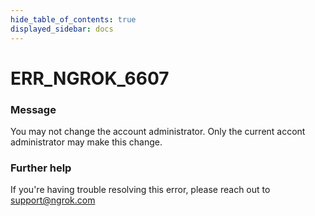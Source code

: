 ```yaml
---
hide_table_of_contents: true
displayed_sidebar: docs
---
```



# ERR_NGROK_6607

### Message

You may not change the account administrator. Only the current accont administrator may make this change.

<ErrorDetails error="err_ngrok_6607" />

### Further help

If you're having trouble resolving this error, please reach out to [support@ngrok.com](mailto:support@ngrok.com?subject=Help%20with%20ERR_NGROK_6607)

